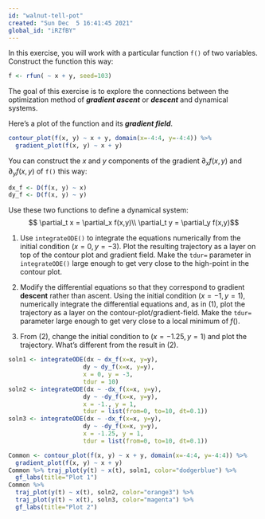 ```yaml
---
id: "walnut-tell-pot"
created: "Sun Dec  5 16:41:45 2021"
global_id: "iRZfBY"
---
```



In this exercise, you will work with a particular function `f()` of two variables. Construct the function this way:

```r
f <- rfun( ~ x + y, seed=103)
```

The goal of this exercise is to explore the connections between the optimization method of ***gradient ascent*** or ***descent*** and dynamical systems. 

Here's a plot of the function and its ***gradient field***.

```r
contour_plot(f(x, y) ~ x + y, domain(x=-4:4, y=-4:4)) %>%
  gradient_plot(f(x, y) ~ x + y) 
```

You can construct the $x$ and $y$ components of the gradient $\partial_x f(x,y)$ and $\partial_y f(x,y)$ of `f()` this way:

```r
dx_f <- D(f(x, y) ~ x)
dy_f <- D(f(x, y) ~ y)
```

Use these two functions to define a dynamical system:
$$ \partial_t x = \partial_x f(x,y)\\
\partial_t y = \partial_y f(x,y)$$


1. Use `integrateODE()` to integrate the equations numerically from the initial condition $(x=0, y=-3)$. Plot the resulting trajectory as a layer on top of the contour plot and gradient field. Make the `tdur=` parameter in `integrateODE()` large enough to get very close to the high-point in the contour plot.

2. Modify the differential equations so that they correspond to gradient **descent** rather than ascent. Using the initial condition $(x=-1, y=1)$, numerically integrate the differential equations and, as in (1), plot the trajectory as a layer on the contour-plot/gradient-field. Make the `tdur=` parameter large enough to get very close to a local minimum of $f()$.

3. From (2), change the initial condition to $(x=-1.25, y=1)$ and plot the trajectory. What's different from the result in (2).


<!-- Solution -->
```r
soln1 <- integrateODE(dx ~ dx_f(x=x, y=y), 
                     dy ~ dy_f(x=x, y=y), 
                     x = 0, y = -3,
                     tdur = 10)
soln2 <- integrateODE(dx ~ -dx_f(x=x, y=y), 
                     dy ~ -dy_f(x=x, y=y), 
                     x = -1., y = 1,
                     tdur = list(from=0, to=10, dt=0.1))
soln3 <- integrateODE(dx ~ -dx_f(x=x, y=y), 
                     dy ~ -dy_f(x=x, y=y), 
                     x = -1.25, y = 1,
                     tdur = list(from=0, to=10, dt=0.1))

Common <- contour_plot(f(x, y) ~ x + y, domain(x=-4:4, y=-4:4)) %>%
  gradient_plot(f(x, y) ~ x + y) 
Common %>% traj_plot(y(t) ~ x(t), soln1, color="dodgerblue") %>%
  gf_labs(title="Plot 1")
Common %>%   
  traj_plot(y(t) ~ x(t), soln2, color="orange3") %>%
  traj_plot(y(t) ~ x(t), soln3, color="magenta") %>%
  gf_labs(title="Plot 2")
```


